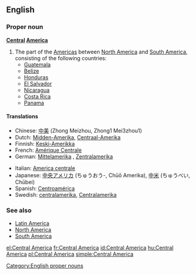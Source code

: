 ==English==

===Proper noun===
'''[[Central]] [[America]]'''

# The part of the [[Americas]] between [[North America]] and [[South America]], consisting of the following countries:
#*[[Guatemala]]
#*[[Belize]]
#*[[Honduras]]
#*[[El Salvador]]
#*[[Nicaragua]]
#*[[Costa Rica]]
#*[[Panama]]

====Translations====
{{trans-top|the part of the Americas between North America and South America}}
*Chinese: [[中美]] (Zhong Meizhou, Zhong1 Mei3zhou1)
*Dutch: [[Midden-Amerika]], [[Centraal-Amerika]]
*Finnish: [[Keski-Amerikka]]
*French: [[Amérique Centrale]] {{f}}
*German: [[Mittelamerika]] {{n}}, [[Zentralamerika]] {{n}}
{{trans-mid}}
*Italian: [[America centrale]] {{f}}
*Japanese: [[中央アメリカ]] (ちゅうおう-, Chūō Amerika), [[中米]] (ちゅうべい, Chūbei)
*Spanish: [[Centroamérica]]
*Swedish: [[centralamerika]], [[Centralamerika]] {{n}}
{{trans-bottom}}

===See also===
*[[Latin America]]
*[[North America]]
*[[South America]]

[[Category:English proper nouns]]

[[el:Central America]]
[[fr:Central America]]
[[id:Central America]]
[[hu:Central America]]
[[pl:Central America]]
[[simple:Central America]]